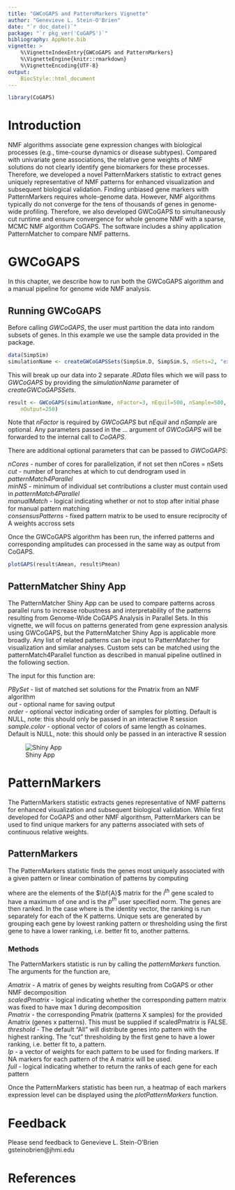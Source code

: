 ```yaml
---
title: "GWCoGAPS and PatternMarkers Vignette"
author: "Genevieve L. Stein-O'Brien"
date: "`r doc_date()`"
package: "`r pkg_ver('CoGAPS')`"
bibliography: AppNote.bib
vignette: >
    %\VignetteIndexEntry{GWCoGAPS and PatternMarkers}
    %\VignetteEngine{knitr::rmarkdown}
    %\VignetteEncoding{UTF-8}
output: 
    BiocStyle::html_document
---
```


```r
library(CoGAPS)
```

# Introduction

NMF algorithms associate gene expression changes with biological processes
(e.g., time-course dynamics or disease subtypes). Compared with univariate
gene associations, the relative gene weights of NMF solutions do not clearly
identify gene biomarkers for these processes. Therefore, we developed a novel
PatternMarkers statistic to extract genes uniquely representative of NMF
patterns for enhanced visualization and subsequent biological validation.
Finding unbiased gene markers with PatternMarkers requires whole-genome data.
However, NMF algorithms typically do not converge for the tens of thousands of
genes in genome-wide profiling. Therefore, we also developed GWCoGAPS to
simultaneously cut runtime and ensure convergence for whole genome NMF with a
sparse, MCMC NMF algorithm CoGAPS. The software includes a shiny application
PatternMatcher to compare NMF patterns. 

# GWCoGAPS

In this chapter, we describe how to run both the GWCoGAPS algorithm and a
manual pipeline for genome wide NMF analysis.

## Running GWCoGAPS

Before calling *GWCoGAPS*, the user must partition the data into random subsets
of genes. In this example we use the sample data provided in the package.

```r
data(SimpSim)
simulationName <- createGWCoGAPSSets(SimpSim.D, SimpSim.S, nSets=2, "example")
```

This will break up our data into 2 separate *.RData* files which we will pass
to *GWCoGAPS* by providing the *simulationName* parameter of
*createGWCoGAPSSets*.

```r
result <- GWCoGAPS(simulationName, nFactor=3, nEquil=500, nSample=500,
    nOutput=250)
```

Note that *nFactor* is required by *GWCoGAPS* but *nEquil* and *nSample* are
optional. Any parameters passed in the ... argument of *GWCoGAPS* will be 
forwarded to the internal call to *CoGAPS*.

There are additional optional parameters that can be passed to *GWCoGAPS*:

*nCores* - number of cores for parallelization, if not set then
  nCores = nSets  
*cut* - number of branches at which to cut dendrogram used in 
    *patternMatch4Parallel*  
*minNS* - minimum of individual set contributions a cluster must contain used
    in *patternMatch4Parallel*  
*manualMatch* - logical indicating whether or not to stop after initial phase
    for manual pattern matching  
*consensusPatterns* - fixed pattern matrix to be used to ensure reciprocity of
    A weights accross sets  

Once the GWCoGAPS algorithm has been run, the inferred patterns and
corresponding amplitudes can processed in the same way as output from CoGAPS.

```r
plotGAPS(result$Amean, result$Pmean)
```

## PatternMatcher Shiny App

The PatternMatcher Shiny App can be used to compare patterns across parallel
runs to increase robustness and interpretability of the patterns resulting
from Genome-Wide CoGAPS Analysis in Parallel Sets. In this vignette, we will
focus on patterns generated from gene expression analysis using GWCoGAPS, but
the PatternMatcher Shiny App is applicable more broadly. Any list of related
patterns can be input to PatternMatcher for visualization and similar
analyses. Custom sets can be matched using the patternMatch4Parallel function
as described in manual pipeline outlined in the following section.  

The input for this function are:

*PBySet* - list of matched set solutions for the Pmatrix from an NMF
    algorithm  
*out* - optional name for saving output  
*order* - optional vector indicating order of samples for plotting. Default is
    NULL, note: this should only be passed in an interactive R session  
*sample.color* - optional vector of colors of same length as colnames. Default
    is NULL, note: this should only be passed in an interactive R session  

![Shiny App](ShinyApp.png)

# PatternMarkers

The PatternMarkers statistic extracts genes representative of NMF patterns for
enhanced visualization and subsequent biological validation. While first
developed for CoGAPS and other NMF algorithsm, PatternMarkers can be used to
find unique markers for any patterns associated with sets of continuous
relative weights. 

## PatternMarkers

The PatternMarkers statistic finds the genes most uniquely associated with a
given pattern or linear combination of patterns by computing

\begin{equation}
\sqrt{\left(\bf{A}_{i}-l_{p}\right)^{\textit{t}} \left(\bf{A}_{i}-l_{p}\right)}
\label{eq:PatternMarkers}
\end{equation}

where  are the elements of the $\bf{A}$ matrix for the $\textit{i}^{th}$ gene
scaled to have a maximum of one and \textit{l} is the $\textit{p}^{th}$ user
specified norm. The genes are then ranked. In the case where \textit{l} is the
identity vector, the ranking is run separately for each of the K patterns.
Unique sets are generated by grouping each gene by lowest ranking pattern or
thresholding using the first gene to have a lower ranking, i.e. better fit to,
another patterns.

### Methods

The PatternMarkers statistic is run by calling the *patternMarkers* function. 
The arguments for the function are,

*Amatrix* - A matrix of genes by weights resulting from CoGAPS or other NMF
    decomposition  
*scaledPmatrix* - logical indicating whether the corresponding pattern matrix
    was fixed to have max 1 during decomposition  
*Pmatrix* - the corresponding Pmatrix (patterns X samples) for the provided
    Amatrix (genes x patterns). This must be supplied if scaledPmatrix is FALSE.  
*threshold* - The default "All" will distribute genes into pattern with the
    highest ranking. The "cut" thresholding by the first gene to have a lower
    ranking, i.e. better fit to, a pattern.  
*lp* - a vector of weights for each pattern to be used for finding markers.
    If NA markers for each pattern of the A matrix will be used.  
*full* - logical indicating whether to return the ranks of each gene for each
    pattern  

Once the PatternMarkers statistic has been run, a heatmap of each markers
expression level can be displayed using the *plotPatternMarkers* function.

# Feedback

Please send feedback to Genevieve L. Stein-O'Brien  
gsteinobrien@jhmi.edu

# References


